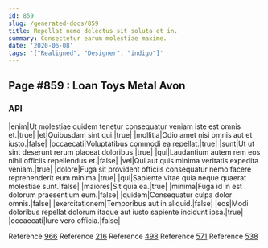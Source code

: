 ```yaml
---
id: 859
slug: /generated-docs/859
title: Repellat nemo delectus sit soluta et in.
summary: Consectetur earum molestiae maxime.
date: '2020-06-08'
tags: '["Realigned", "Designer", "indigo"]'
---
```


## Page #859 : Loan Toys Metal Avon
### API

|enim|Ut molestiae quidem tenetur consequatur veniam iste est omnis et.|true|
|et|Quibusdam sint qui.|true|
|mollitia|Odio amet nisi omnis aut et iusto.|false|
|occaecati|Voluptatibus commodi ea repellat.|true|
|sunt|Ut ut sint deserunt rerum placeat doloribus.|true|
|qui|Laudantium autem rem eos nihil officiis repellendus et.|false|
|vel|Qui aut quis minima veritatis expedita veniam.|true|
|dolore|Fuga sit provident officiis consequatur nemo facere reprehenderit eum minima.|true|
|qui|Sapiente vitae quia neque quaerat molestiae sunt.|false|
|maiores|Sit quia ea.|true|
|minima|Fuga id in est dolorum praesentium eum.|false|
|quidem|Consequatur culpa dolor omnis.|false|
|exercitationem|Temporibus aut in aliquid.|false|
|eos|Modi doloribus repellat dolorum itaque aut iusto sapiente incidunt ipsa.|true|
|occaecati|Iure vero officia.|false|

Reference [966](/966)
Reference [216](/216)
Reference [498](/498)
Reference [571](/571)
Reference [538](/538)



